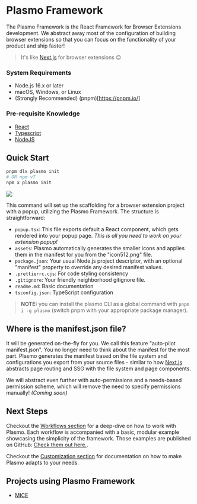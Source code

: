 # Plasmo Framework

The Plasmo Framework is the React Framework for Browser Extensions development. We abstract away most of the configuration of building browser extensions so that you can focus on the functionality of your product and ship faster!

> It's like [Next.js](https://nextjs.org/) for browser extensions 😉

### System Requirements

- Node.js 16.x or later
- macOS, Windows, or Linux
- (Strongly Recommended) (pnpm)[https://pnpm.io/]

### Pre-requisite Knowledge

- [React](https://reactjs.org/)
- [Typescript](https://www.typescriptlang.org/)
- [NodeJS](https://nodejs.org/)

## Quick Start

```sh
pnpm dlx plasmo init
# OR npm v7
npm x plasmo init
```

![](/screenshots/file_structure.png)

This command will set up the scaffolding for a browser extension project with a popup, utilizing the Plasmo Framework. The structure is straightforward:

- `popup.tsx`: This file exports default a React component, which gets rendered into your popup page. _This is all you need to work on your extension popup!_
- `assets`: Plasmo automatically generates the smaller icons and applies them in the manifest for you from the "icon512.png" file.
- `package.json`: Your usual Node.js project descriptor, with an optional "manifest" property to override any desired manifest values.
- `.prettierrc.cjs`: For code styling consistency
- `.gitignore`: Your friendly neighborhood gitignore file.
- `readme.md`: Basic documentation
- `tsconfig.json`: TypeScript configuration

> **NOTE:** you can install the plasmo CLI as a global command with `pnpm i -g plasmo` (switch pnpm with your appropriate package manager).

## Where is the manifest.json file?

It will be generated on-the-fly for you. We call this feature "auto-pilot manifest.json". You no longer need to think about the manifest for the most part. Plasmo generates the manifest based on the file system and configurations you export from your source files - similar to how [Next.js](https://nextjs.org/) abstracts page routing and SSG with the file system and page components.

We will abstract even further with auto-permissions and a needs-based permission scheme, which will remove the need to specify permissions manually! _(Coming soon)_

## Next Steps

Checkout the [Workflows section](./workflows) for a deep-dive on how to work with Plasmo. Each workflow is accompanied with a basic, modular example showcasing the simplicity of the framework. Those examples are published on GitHub: [Check them out here.](https://github.com/PlasmoHQ/examples).

Checkout the [Customization section](./customization) for documentation on how to make Plasmo adapts to your needs.

## Projects using Plasmo Framework

- [MICE](https://github.com/PlasmoHQ/mice)
